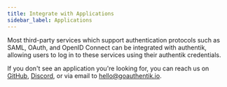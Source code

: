 ```yaml
---
title: Integrate with Applications
sidebar_label: Applications
---
```



Most third-party services which support authentication protocols such as SAML, OAuth, and OpenID Connect can be integrated with authentik, allowing users to log in to these services using their authentik credentials.

If you don't see an application you're looking for, you can reach us on [GitHub](https://github.com/goauthentik/authentik), [Discord](https://discord.com/channels/809154715984199690/809154716507963434), or via email to [hello@goauthentik.io](mailto:hello@goauthentik.io).

<DocCardList />
